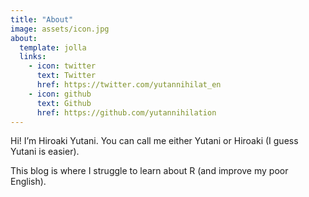 ```yaml
---
title: "About"
image: assets/icon.jpg
about:
  template: jolla
  links:
    - icon: twitter
      text: Twitter
      href: https://twitter.com/yutannihilat_en
    - icon: github
      text: Github
      href: https://github.com/yutannihilation
---
```


Hi! I'm Hiroaki Yutani. You can call me either Yutani or Hiroaki (I guess Yutani is easier).

This blog is where I struggle to learn about R (and improve my poor English).
